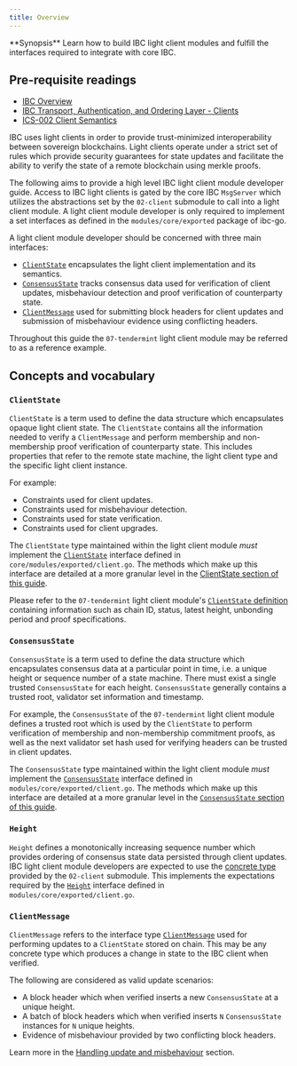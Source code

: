 ```yaml
---
title: Overview
---
```


<Note>
**Synopsis**
Learn how to build IBC light client modules and fulfill the interfaces required to integrate with core IBC.
</Note>

<Note>

## Pre-requisite readings

* [IBC Overview](../..//ibc/overview)
* [IBC Transport, Authentication, and Ordering Layer - Clients](https://tutorials.cosmos.network/academy/3-ibc/4-clients.html)
* [ICS-002 Client Semantics](https://github.com/cosmos/ibc/tree/main/spec/core/ics-002-client-semantics)

</Note>

IBC uses light clients in order to provide trust-minimized interoperability between sovereign blockchains. Light clients operate under a strict set of rules which provide security guarantees for state updates and facilitate the ability to verify the state of a remote blockchain using merkle proofs.

The following aims to provide a high level IBC light client module developer guide. Access to IBC light clients is gated by the core IBC `MsgServer` which utilizes the abstractions set by the `02-client` submodule to call into a light client module. A light client module developer is only required to implement a set interfaces as defined in the `modules/core/exported` package of ibc-go.

A light client module developer should be concerned with three main interfaces:

* [`ClientState`](#clientstate) encapsulates the light client implementation and its semantics.
* [`ConsensusState`](#consensusstate) tracks consensus data used for verification of client updates, misbehaviour detection and proof verification of counterparty state.
* [`ClientMessage`](#clientmessage) used for submitting block headers for client updates and submission of misbehaviour evidence using conflicting headers.

Throughout this guide the `07-tendermint` light client module may be referred to as a reference example.

## Concepts and vocabulary

### `ClientState`

`ClientState` is a term used to define the data structure which encapsulates opaque light client state. The `ClientState` contains all the information needed to verify a `ClientMessage` and perform membership and non-membership proof verification of counterparty state. This includes properties that refer to the remote state machine, the light client type and the specific light client instance.

For example:

* Constraints used for client updates.
* Constraints used for misbehaviour detection.
* Constraints used for state verification.
* Constraints used for client upgrades.

The `ClientState` type maintained within the light client module *must* implement the [`ClientState`](https://github.com/cosmos/ibc-go/tree/02-client-refactor-beta1/modules/core/exported/client.go#L36) interface defined in `core/modules/exported/client.go`.
The methods which make up this interface are detailed at a more granular level in the [ClientState section of this guide](./client-state).

Please refer to the `07-tendermint` light client module's [`ClientState` definition](https://github.com/cosmos/ibc-go/tree/02-client-refactor-beta1/proto/ibc/lightclients/tendermint/v1/tendermint.proto#L18) containing information such as chain ID, status, latest height, unbonding period and proof specifications.

### `ConsensusState`

`ConsensusState` is a term used to define the data structure which encapsulates consensus data at a particular point in time, i.e. a unique height or sequence number of a state machine. There must exist a single trusted `ConsensusState` for each height. `ConsensusState` generally contains a trusted root, validator set information and timestamp.

For example, the `ConsensusState` of the `07-tendermint` light client module defines a trusted root which is used by the `ClientState` to perform verification of membership and non-membership commitment proofs, as well as the next validator set hash used for verifying headers can be trusted in client updates.

The `ConsensusState` type maintained within the light client module *must* implement the [`ConsensusState`](https://github.com/cosmos/ibc-go/tree/02-client-refactor-beta1/modules/core/exported/client.go#L134) interface defined in `modules/core/exported/client.go`.
The methods which make up this interface are detailed at a more granular level in the [`ConsensusState` section of this guide](./consensus-state).

### `Height`

`Height` defines a monotonically increasing sequence number which provides ordering of consensus state data persisted through client updates.
IBC light client module developers are expected to use the [concrete type](https://github.com/cosmos/ibc-go/tree/02-client-refactor-beta1/proto/ibc/core/client/v1/client.proto#L89) provided by the `02-client` submodule. This implements the expectations required by the [`Height`](https://github.com/cosmos/ibc-go/blob/v7.0.0/modules/core/exported/client.go#L156) interface defined in `modules/core/exported/client.go`.

### `ClientMessage`

`ClientMessage` refers to the interface type [`ClientMessage`](https://github.com/cosmos/ibc-go/blob/v7.0.0/modules/core/exported/client.go#L147) used for performing updates to a `ClientState` stored on chain.
This may be any concrete type which produces a change in state to the IBC client when verified.

The following are considered as valid update scenarios:

* A block header which when verified inserts a new `ConsensusState` at a unique height.
* A batch of block headers which when verified inserts `N` `ConsensusState` instances for `N` unique heights.
* Evidence of misbehaviour provided by two conflicting block headers.

Learn more in the [Handling update and misbehaviour](./updates-and-misbehaviour) section.
